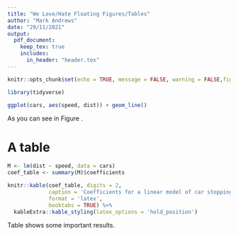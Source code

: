 ```yaml
---
title: "We Love/Hate Floating Figures/Tables"
author: "Mark Andrews"
date: "29/11/2021"
output: 
  pdf_document:
    keep_tex: true
    includes:
      in_header: "header.tex"
---
```


```r
knitr::opts_chunk$set(echo = TRUE, message = FALSE, warning = FALSE,fig.pos = "H", out.extra = "")
```

```r
library(tidyverse)
```

```r
ggplot(cars, aes(speed, dist)) + geom_line()
```

As you can see in Figure \ref{fig:foofigure}.

# A table

```r
M <- lm(dist ~ speed, data = cars)
coef_table <- summary(M)$coefficients
```

```r
knitr::kable(coef_table, digits = 2,
             caption = 'Coefficients for a linear model of car stopping times',
             format = 'latex',
             booktabs = TRUE) %>% 
  kableExtra::kable_styling(latex_options = 'hold_position')
```

Table \ref{tab:footable} shows some important results.
